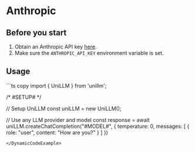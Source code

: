 
# Anthropic

## Before you start

1. Obtain an Anthropic API key [here](https://console.anthropic.com/account/keys).
2. Make sure the `ANTHROPIC_API_KEY` environment variable is set.

## Usage

<DynamicCodeExample defaultLLM="anthropic/claude-2" allowedProvider="anthropic">
```ts copy
import { UniLLM } from 'unillm';

/*
  #SETUP#
*/

// Setup UniLLM
const uniLLM = new UniLLM();

// Use any LLM provider and model
const response = await uniLLM.createChatCompletion("#MODEL#", {
  temperature: 0,
  messages: [
    {
      role: "user",
      content: "How are you?"
    }
  ]
})
```
</DynamicCodeExample>